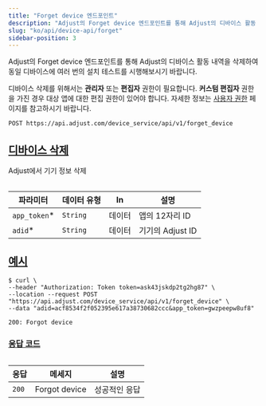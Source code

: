 ```yaml
---
title: "Forget device 엔드포인트"
description: "Adjust의 Forget device 엔드포인트를 통해 Adjust의 디바이스 활동 내역을 삭제하여 동일 디바이스에 여러 번의 설치 테스트를 시행해보시기 바랍니다."
slug: "ko/api/device-api/forget"
sidebar-position: 3
---
```


Adjust의 Forget device 엔드포인트를 통해 Adjust의 디바이스 활동 내역을 삭제하여 동일 디바이스에 여러 번의 설치 테스트를 시행해보시기 바랍니다.

<Callout type="seealso" title="시작에 앞서">

디바이스 삭제를 위해서는 **관리자** 또는 **편집자** 권한이 필요합니다. **커스텀 편집자** 권한을 가진 경우 대상 앱에 대한 편집 권한이 있어야 합니다. 자세한 정보는 [사용자 권한](https://help.adjust.com/ko/article/users) 페이지를 참고하시기 바랍니다.

</Callout>

```http
POST https://api.adjust.com/device_service/api/v1/forget_device
```

## [디바이스 삭제](forget-a-device)

Adjust에서 기기 정보 삭제

<Table>

| 파라미터      | 데이터 유형 | In     | 설명             |
| ------------- | ----------- | ------ | ---------------- |
| `app_token`\* | `String`    | 데이터 | 앱의 12자리 ID   |
| `adid`\*      | `String`    | 데이터 | 기기의 Adjust ID |

</Table>

## [예시](example)

```console
$ curl \
--header "Authorization: Token token=ask43jskdp2tg2hg87" \
--location --request POST "https://api.adjust.com/device_service/api/v1/forget_device" \
--data "adid=acf8534f2f052395e617a38730682ccc&app_token=gwzpeepw8uf8"
```

```http
200: Forgot device
```

### [응답 코드](response-codes)

<Table>

| 응답  | 메세지        | 설명          |
| ----- | ------------- | ------------- |
| `200` | Forgot device | 성공적인 응답 |

</Table>
